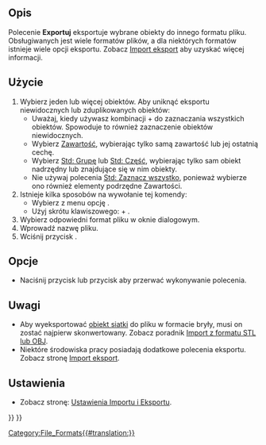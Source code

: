 <languages/>
{{Docnav/pl
|[[Std_Import/pl|Importuj]]
|[[Std_MergeProjects/pl|Scal projekt]]
|[[Std_File_Menu/pl|Menu Plik]]
|IconL=Std_Import.svg
|IconR=Std_MergeProjects.svg
|IconC=Freecad.svg
}}

{{GuiCommand/pl
|Name=Std Export
|Name/pl=Std: Eksportuj
|MenuLocation=Plik → Eksportuj...
|Workbenches=wszystkie
|Shortcut={{KEY|Ctrl}} + {{KEY|E}}
|SeeAlso=[[Std_PrintPdf/pl|Eksportuj do PDF]], [[Import_Export/pl|Import Eksport]], [[Import_Export_Preferences/pl|Ustawienia dla Importu i Eksportu]]
}}

<span id="Description"></span>
==Opis==

Polecenie '''Exportuj''' eksportuje wybrane obiekty do innego formatu pliku. Obsługiwanych jest wiele formatów plików, a dla niektórych formatów istnieje wiele opcji eksportu. Zobacz [[Import_Export/pl|Import eksport]] aby uzyskać więcej informacji.

<span id="Usage"></span>
==Użycie==

# Wybierz jeden lub więcej obiektów. Aby uniknąć eksportu niewidocznych lub zduplikowanych obiektów:
#* Uważaj, kiedy używasz kombinacji {{KEY|Ctrl}} + {{KEY|A}} do zaznaczania wszystkich obiektów. Spowoduje to również zaznaczenie obiektów niewidocznych.
#* Wybierz [[PartDesign_Body/pl|Zawartość]], wybierając tylko samą zawartość lub jej ostatnią cechę.
#* Wybierz [[Std_Group/pl|Std: Grupę]] lub [[Std_Part/pl|Std: Część]], wybierając tylko sam obiekt nadrzędny lub znajdujące się w nim obiekty.
#* Nie używaj polecenia [[Std_SelectAll/pl|Std: Zaznacz wszystko]], ponieważ wybierze ono również elementy podrzędne Zawartości.
# Istnieje kilka sposobów na wywołanie tej komendy:
#* Wybierz z menu opcję {{MenuCommand|Plik → [[Image:Std_Export.svg|16px]] Eksportuj ...}}.
#* Użyj skrótu klawiszowego: {{KEY|Ctrl}} + {{KEY|E}}.
# Wybierz odpowiedni format pliku w oknie dialogowym.
# Wprowadź nazwę pliku.
# Wciśnij przycisk {{Button|Zapisz}}.

<span id="Options"></span>
==Opcje==

* Naciśnij przycisk {{KEY|Esc}} lub przycisk {{Button|Anuluj}} aby przerwać wykonywanie polecenia.

<span id="Notes"></span>
==Uwagi==

* Aby wyeksportować [[Mesh_Workbench/pl|obiekt siatki]] do pliku w formacie bryły, musi on zostać najpierw skonwertowany. Zobacz poradnik [[Import_from_STL_or_OBJ/pl|Import z formatu STL lub OBJ]].
* Niektóre środowiska pracy posiadają dodatkowe polecenia eksportu. Zobacz stronę [[Import_Export/pl|Import eksport]].

<span id="Preferences"></span>
==Ustawienia==

* Zobacz stronę: [[Import_Export_Preferences/pl|Ustawienia Importu i Eksportu]].


{{Docnav/pl
|[[Std_Import/pl|Importuj]]
|[[Std_MergeProjects/pl|Scal projekt]]
|[[Std_File_Menu/pl|Menu Plik]]
|IconL=Std_Import.svg
|IconR=Std_MergeProjects.svg
|IconC=Freecad.svg
}}

{{Std_Base_navi{{#translation:}}}}
{{Userdocnavi{{#translation:}}}}
[[Category:File_Formats{{#translation:}}]]